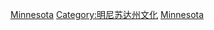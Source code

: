 {{Commons category|Religion in Minnesota}}
[[Category:美国各州宗教|Minnesota]]
[[Category:明尼苏达州文化|Category:明尼苏达州文化]]
[[Category:美國中西部宗教|Minnesota]]